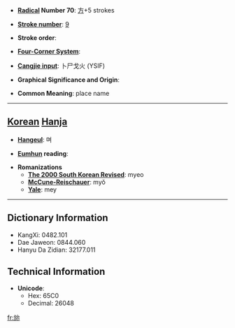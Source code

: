 * '''[[Wiktionary:Chinese radical index| Radical]] Number 70''': [[Wiktionary:Chinese radical index 方|方]]+5 strokes

* '''[[Wiktionary:Chinese total strokes index|Stroke number]]''': [[Wiktionary:Chinese total strokes index 9|9]]

* '''Stroke order''': 

* '''[[Wiktionary:Chinese four corner index|Four-Corner System]]''': 

* '''[[Wiktionary:Chinese Cangjie index|Cangjie input]]''': 卜尸戈火 (YSIF)

* '''Graphical Significance and Origin''': 

* '''Common Meaning''': place name

----

== [[Korean]] [[Hanja]] ==

* '''[[Hangeul]]''': 며

* '''[[Eumhun]] reading''': 

* '''Romanizations'''
** '''[[The 2000 South Korean Revised Romanization|The 2000 South Korean Revised]]''': myeo
** '''[[McCune-Reischauer]]''': myŏ
** '''[[Yale]]''': mey

----

== Dictionary Information ==

* KangXi: 0482.101
* Dae Jaweon: 0844.060
* Hanyu Da Zidian: 32177.011

== Technical Information ==

* '''Unicode''':
** Hex: 65C0
** Decimal: 26048

[[fr:旀]]